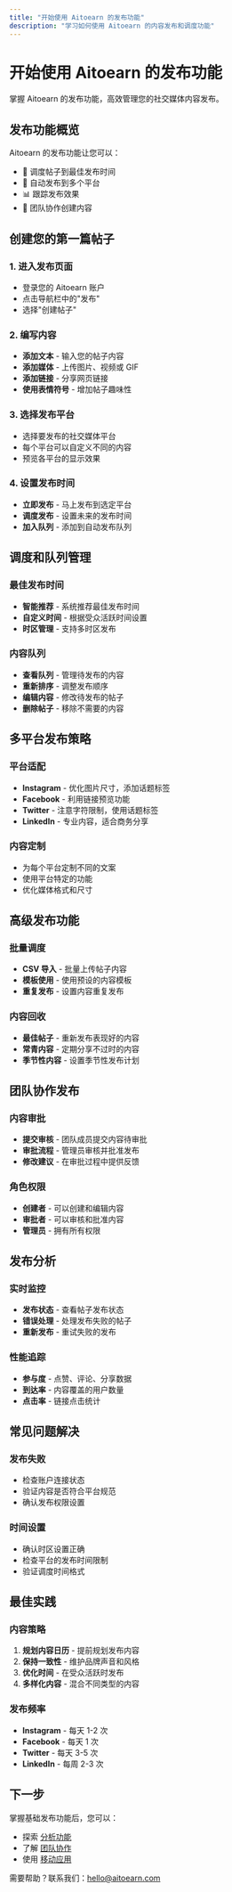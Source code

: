 ```yaml
---
title: "开始使用 Aitoearn 的发布功能"
description: "学习如何使用 Aitoearn 的内容发布和调度功能"
---
```

# 开始使用 Aitoearn 的发布功能

掌握 Aitoearn 的发布功能，高效管理您的社交媒体内容发布。

## 发布功能概览

Aitoearn 的发布功能让您可以：
- 📅 调度帖子到最佳发布时间
- 🔄 自动发布到多个平台
- 📊 跟踪发布效果
- 👥 团队协作创建内容

## 创建您的第一篇帖子

### 1. 进入发布页面
- 登录您的 Aitoearn 账户
- 点击导航栏中的"发布"
- 选择"创建帖子"

### 2. 编写内容
- **添加文本** - 输入您的帖子内容
- **添加媒体** - 上传图片、视频或 GIF
- **添加链接** - 分享网页链接
- **使用表情符号** - 增加帖子趣味性

### 3. 选择发布平台
- 选择要发布的社交媒体平台
- 每个平台可以自定义不同的内容
- 预览各平台的显示效果

### 4. 设置发布时间
- **立即发布** - 马上发布到选定平台
- **调度发布** - 设置未来的发布时间
- **加入队列** - 添加到自动发布队列

## 调度和队列管理

### 最佳发布时间
- **智能推荐** - 系统推荐最佳发布时间
- **自定义时间** - 根据受众活跃时间设置
- **时区管理** - 支持多时区发布

### 内容队列
- **查看队列** - 管理待发布的内容
- **重新排序** - 调整发布顺序
- **编辑内容** - 修改待发布的帖子
- **删除帖子** - 移除不需要的内容

## 多平台发布策略

### 平台适配
- **Instagram** - 优化图片尺寸，添加话题标签
- **Facebook** - 利用链接预览功能
- **Twitter** - 注意字符限制，使用话题标签
- **LinkedIn** - 专业内容，适合商务分享

### 内容定制
- 为每个平台定制不同的文案
- 使用平台特定的功能
- 优化媒体格式和尺寸

## 高级发布功能

### 批量调度
- **CSV 导入** - 批量上传帖子内容
- **模板使用** - 使用预设的内容模板
- **重复发布** - 设置内容重复发布

### 内容回收
- **最佳帖子** - 重新发布表现好的内容
- **常青内容** - 定期分享不过时的内容
- **季节性内容** - 设置季节性发布计划

## 团队协作发布

### 内容审批
- **提交审核** - 团队成员提交内容待审批
- **审批流程** - 管理员审核并批准发布
- **修改建议** - 在审批过程中提供反馈

### 角色权限
- **创建者** - 可以创建和编辑内容
- **审批者** - 可以审核和批准内容
- **管理员** - 拥有所有权限

## 发布分析

### 实时监控
- **发布状态** - 查看帖子发布状态
- **错误处理** - 处理发布失败的帖子
- **重新发布** - 重试失败的发布

### 性能追踪
- **参与度** - 点赞、评论、分享数据
- **到达率** - 内容覆盖的用户数量
- **点击率** - 链接点击统计

## 常见问题解决

### 发布失败
- 检查账户连接状态
- 验证内容是否符合平台规范
- 确认发布权限设置

### 时间设置
- 确认时区设置正确
- 检查平台的发布时间限制
- 验证调度时间格式

## 最佳实践

### 内容策略
1. **规划内容日历** - 提前规划发布内容
2. **保持一致性** - 维护品牌声音和风格
3. **优化时间** - 在受众活跃时发布
4. **多样化内容** - 混合不同类型的内容

### 发布频率
- **Instagram** - 每天 1-2 次
- **Facebook** - 每天 1 次
- **Twitter** - 每天 3-5 次
- **LinkedIn** - 每周 2-3 次

## 下一步

掌握基础发布功能后，您可以：
- 探索 [分析功能](602-getting-started-with-buffers-analytics-features)
- 了解 [团队协作](601-getting-started-with-buffers-engagement-features)
- 使用 [移动应用](603-getting-started-with-buffers-mobile-app)

需要帮助？联系我们：[hello@aitoearn.com](mailto:hello@aitoearn.com)
